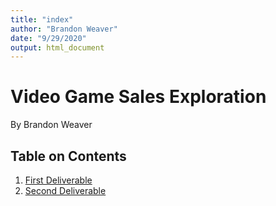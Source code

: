 ```yaml
---
title: "index"
author: "Brandon Weaver"
date: "9/29/2020"
output: html_document
---
```

# Video Game Sales Exploration   
By Brandon Weaver  

## Table on Contents  
1. [First Deliverable](deliverable1.html) 
2. [Second Deliverable](deliverable2.html) 